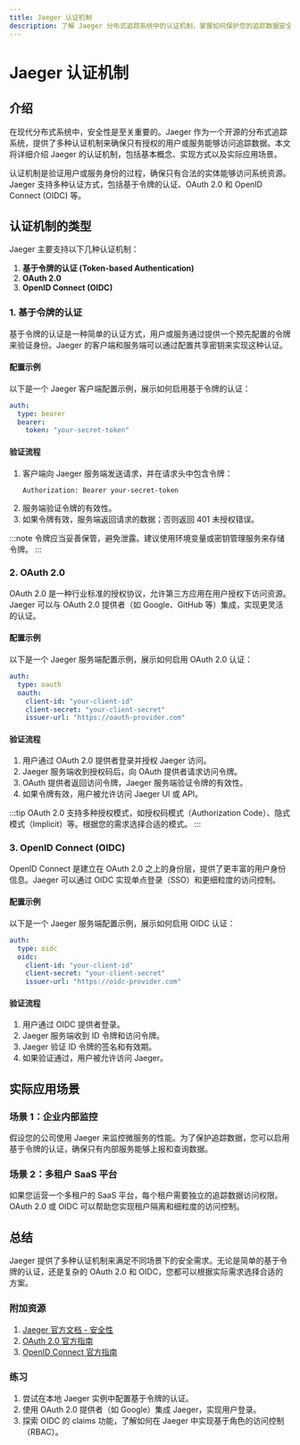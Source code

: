 ```yaml
---
title: Jaeger 认证机制
description: 了解 Jaeger 分布式追踪系统中的认证机制，掌握如何保护您的追踪数据安全。
---
```


# Jaeger 认证机制

## 介绍

在现代分布式系统中，安全性是至关重要的。Jaeger 作为一个开源的分布式追踪系统，提供了多种认证机制来确保只有授权的用户或服务能够访问追踪数据。本文将详细介绍 Jaeger 的认证机制，包括基本概念、实现方式以及实际应用场景。

认证机制是验证用户或服务身份的过程，确保只有合法的实体能够访问系统资源。Jaeger 支持多种认证方式，包括基于令牌的认证、OAuth 2.0 和 OpenID Connect (OIDC) 等。

## 认证机制的类型

Jaeger 主要支持以下几种认证机制：

1. **基于令牌的认证 (Token-based Authentication)**
2. **OAuth 2.0**
3. **OpenID Connect (OIDC)**

### 1. 基于令牌的认证

基于令牌的认证是一种简单的认证方式，用户或服务通过提供一个预先配置的令牌来验证身份。Jaeger 的客户端和服务端可以通过配置共享密钥来实现这种认证。

#### 配置示例

以下是一个 Jaeger 客户端配置示例，展示如何启用基于令牌的认证：

```yaml
auth:
  type: bearer
  bearer:
    token: "your-secret-token"
```

#### 验证流程

1. 客户端向 Jaeger 服务端发送请求，并在请求头中包含令牌：
   ```
   Authorization: Bearer your-secret-token
   ```
2. 服务端验证令牌的有效性。
3. 如果令牌有效，服务端返回请求的数据；否则返回 401 未授权错误。

:::note
令牌应当妥善保管，避免泄露。建议使用环境变量或密钥管理服务来存储令牌。
:::

### 2. OAuth 2.0

OAuth 2.0 是一种行业标准的授权协议，允许第三方应用在用户授权下访问资源。Jaeger 可以与 OAuth 2.0 提供者（如 Google、GitHub 等）集成，实现更灵活的认证。

#### 配置示例

以下是一个 Jaeger 服务端配置示例，展示如何启用 OAuth 2.0 认证：

```yaml
auth:
  type: oauth
  oauth:
    client-id: "your-client-id"
    client-secret: "your-client-secret"
    issuer-url: "https://oauth-provider.com"
```

#### 验证流程

1. 用户通过 OAuth 2.0 提供者登录并授权 Jaeger 访问。
2. Jaeger 服务端收到授权码后，向 OAuth 提供者请求访问令牌。
3. OAuth 提供者返回访问令牌，Jaeger 服务端验证令牌的有效性。
4. 如果令牌有效，用户被允许访问 Jaeger UI 或 API。

:::tip
OAuth 2.0 支持多种授权模式，如授权码模式（Authorization Code）、隐式模式（Implicit）等。根据您的需求选择合适的模式。
:::

### 3. OpenID Connect (OIDC)

OpenID Connect 是建立在 OAuth 2.0 之上的身份层，提供了更丰富的用户身份信息。Jaeger 可以通过 OIDC 实现单点登录（SSO）和更细粒度的访问控制。

#### 配置示例

以下是一个 Jaeger 服务端配置示例，展示如何启用 OIDC 认证：

```yaml
auth:
  type: oidc
  oidc:
    client-id: "your-client-id"
    client-secret: "your-client-secret"
    issuer-url: "https://oidc-provider.com"
```

#### 验证流程

1. 用户通过 OIDC 提供者登录。
2. Jaeger 服务端收到 ID 令牌和访问令牌。
3. Jaeger 验证 ID 令牌的签名和有效期。
4. 如果验证通过，用户被允许访问 Jaeger。

## 实际应用场景

### 场景 1：企业内部监控

假设您的公司使用 Jaeger 来监控微服务的性能。为了保护追踪数据，您可以启用基于令牌的认证，确保只有内部服务能够上报和查询数据。

### 场景 2：多租户 SaaS 平台

如果您运营一个多租户的 SaaS 平台，每个租户需要独立的追踪数据访问权限。OAuth 2.0 或 OIDC 可以帮助您实现租户隔离和细粒度的访问控制。

## 总结

Jaeger 提供了多种认证机制来满足不同场景下的安全需求。无论是简单的基于令牌的认证，还是复杂的 OAuth 2.0 和 OIDC，您都可以根据实际需求选择合适的方案。

### 附加资源

1. [Jaeger 官方文档 - 安全性](https://www.jaegertracing.io/docs/latest/security/)
2. [OAuth 2.0 官方指南](https://oauth.net/2/)
3. [OpenID Connect 官方指南](https://openid.net/connect/)

### 练习

1. 尝试在本地 Jaeger 实例中配置基于令牌的认证。
2. 使用 OAuth 2.0 提供者（如 Google）集成 Jaeger，实现用户登录。
3. 探索 OIDC 的 claims 功能，了解如何在 Jaeger 中实现基于角色的访问控制（RBAC）。